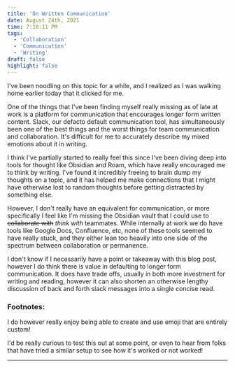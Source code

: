 ```yaml
---
title: 'On Written Communication'
date: August 24th, 2021
time: 7:10:11 PM
tags:
  - 'Collaboration'
  - 'Communication'
  - 'Writing'
draft: false
highlight: false
---
```


I've been noodling on this topic for a while, and I realized as I was walking
home earlier today that it clicked for me.

One of the things that I've been finding myself really missing as of late at
work is a platform for communication that encourages longer form written
content. Slack, our defacto default communication tool, has simultaneously been
one of the best things and the worst things for team communication and
collaboration. It's difficult for me to accurately describe my mixed emotions
about it in writing<FootnoteRef id="1" />.

I think I've partially started to really feel this since I've been diving deep
into tools for thought like Obsidian and Roam, which have really encouraged me
to think by writing. I've found it incredibly freeing to brain dump my thoughts
on a topic, and it has helped me make connections that I might have otherwise
lost to random thoughts before getting distracted by something else.

However, I don't really have an equivalent for communication, or more
specifically I feel like I'm missing the Obsidian vault that I could use to
~~collaborate with~~ _think with_ teammates<FootnoteRef id="2" />. While
internally at work we do have tools like Google Docs, Confluence, etc, none of
these tools seemed to have really stuck, and they either lean too heavily into
one side of the spectrum between collaboration or permanence.

I don't know if I necessarily have a point or takeaway with this blog post,
however I do think there is value in defaulting to longer form communication. It
does have trade offs, usually in both more investment for writing and reading,
however it can also shorten an otherwise lengthy discussion of back and forth
slack messages into a single concise read.

<Spacer />

### Footnotes:

<Footnote id="1">I do however really enjoy being able to create and use emoji
that are entirely custom!</Footnote>

<Footnote id="2">I'd be really curious to test this out at some point, or even
to hear from folks that have tried a similar setup to see how it's worked or not
worked!</Footnote>

<Spacer />

---

<Spacer />
